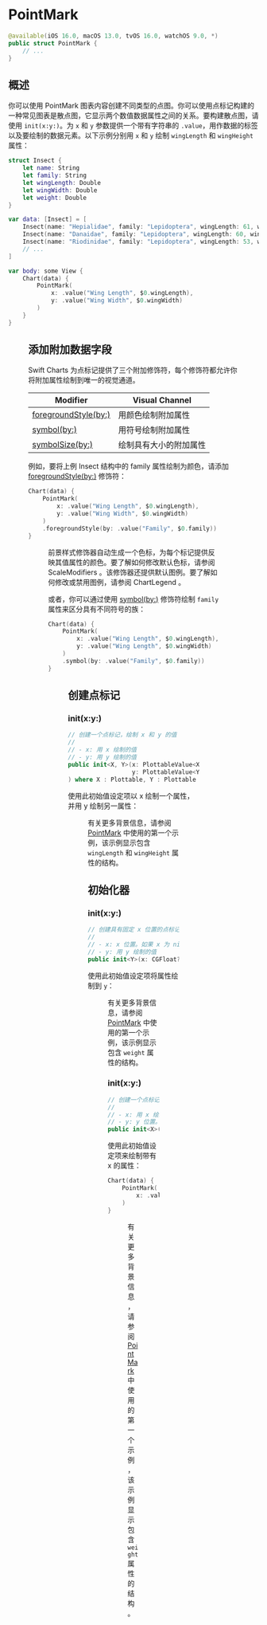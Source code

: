# PointMark

<ToBePolishedAfterTranslation />

<OriginalSource
  title="PointMark"
  url="https://developer.apple.com/documentation/charts/pointmark"
  summary="使用点表示数据的图表内容"
/>

```swift
@available(iOS 16.0, macOS 13.0, tvOS 16.0, watchOS 9.0, *)
public struct PointMark {
    // ...
}
```

## 概述

你可以使用 PointMark 图表内容创建不同类型的点图。你可以使用点标记构建的一种常见图表是散点图，它显示两个数值数据属性之间的关系。要构建散点图，请使用 `init(x:y:)`。为 `x` 和 `y` 参数提供一个带有字符串的 `.value`，用作数据的标签以及要绘制的数据元素。以下示例分别用 `x` 和 `y` 绘制 `wingLength` 和 `wingHeight` 属性：

```swift
struct Insect {
    let name: String
    let family: String
    let wingLength: Double
    let wingWidth: Double
    let weight: Double
}

var data: [Insect] = [
    Insect(name: "Hepialidae", family: "Lepidoptera", wingLength: 61, wingWidth: 52, weight: 22),
    Insect(name: "Danaidae", family: "Lepidoptera", wingLength: 60, wingWidth: 48, weight: 24),
    Insect(name: "Riodinidae", family: "Lepidoptera", wingLength: 53, wingWidth: 43, weight: 18),
    // ...
]

var body: some View {
    Chart(data) {
        PointMark(
            x: .value("Wing Length", $0.wingLength),
            y: .value("Wing Width", $0.wingWidth)
        )
    }
}
```

<Figure src={require("./image_1.png")} size={420} />

## 添加附加数据字段

Swift Charts 为点标记提供了三个附加修饰符，每个修饰符都允许你将附加属性绘制到唯一的视觉通道。

<TableWrapper >

| Modifier                                                                                                     | Visual Channel         |
| ------------------------------------------------------------------------------------------------------------ | ---------------------- |
| [foregroundStyle(by:)](<https://developer.apple.com/documentation/charts/chartcontent/foregroundstyle(by:)>) | 用颜色绘制附加属性     |
| [symbol(by:)](<https://developer.apple.com/documentation/charts/chartcontent/symbol(by:)>)                   | 用符号绘制附加属性     |
| [symbolSize(by:)](<https://developer.apple.com/documentation/charts/chartcontent/symbolsize(by:)>)           | 绘制具有大小的附加属性 |

</TableWrapper>

例如，要将上例 Insect 结构中的 family 属性绘制为颜色，请添加 [foregroundStyle(by:)](<https://developer.apple.com/documentation/charts/chartcontent/foregroundstyle(by:)>) 修饰符：

```swift
Chart(data) {
    PointMark(
        x: .value("Wing Length", $0.wingLength),
        y: .value("Wing Width", $0.wingWidth)
    )
    .foregroundStyle(by: .value("Family", $0.family))
}
```

<Figure src={require("./image_2.png")} size={420} />

前景样式修饰器自动生成一个色标，为每个标记提供反映其值属性的颜色。要了解如何修改默认色标，请参阅 ScaleModifiers 。该修饰器还提供默认图例。要了解如何修改或禁用图例，请参阅 ChartLegend 。

或者，你可以通过使用 [symbol(by:)](<https://developer.apple.com/documentation/charts/chartcontent/symbol(by:)>) 修饰符绘制 `family` 属性来区分具有不同符号的族：

```swift
Chart(data) {
    PointMark(
        x: .value("Wing Length", $0.wingLength),
        y: .value("Wing Length", $0.wingWidth)
    )
    .symbol(by: .value("Family", $0.family))
}
```

<Figure src={require("./image_3.png")} size={420} />

## 创建点标记

### init(x:y:)

```swift
// 创建一个点标记，绘制 x 和 y 的值
//
// - x: 用 x 绘制的值
// - y: 用 y 绘制的值
public init<X, Y>(x: PlottableValue<X>,
                  y: PlottableValue<Y>
) where X : Plottable, Y : Plottable
```

使用此初始值设定项以 x 绘制一个属性，并用 y 绘制另一属性：

<Figure src={require("./image_4.png")} size={420} />

有关更多背景信息，请参阅 [PointMark](https://developer.apple.com/documentation/charts/pointmark) 中使用的第一个示例，该示例显示包含 `wingLength` 和 `wingHeight` 属性的结构。

## 初始化器

### init(x:y:)

```swift
// 创建具有固定 x 位置的点标记并使用 y 绘制值
//
// - x: x 位置。如果 x 为 nil ，则该栏将默认水平居中
// - y: 用 y 绘制的值
public init<Y>(x: CGFloat? = nil, y: PlottableValue<Y>) where Y : Plottable
```

使用此初始值设定项将属性绘制到 `y`：

<Figure src={require("./image_5.png")} size={120} />

有关更多背景信息，请参阅 [PointMark](https://developer.apple.com/documentation/charts/pointmark) 中使用的第一个示例，该示例显示包含 `weight` 属性的结构。

### init(x:y:)

```swift
// 创建一个点标记，在固定 y 位置的 x 上绘制值
//
// - x: 用 x 绘制的值
// - y: y 位置。如果 y 为 nil ，则默认情况下该栏将垂直居中
public init<X>(x: PlottableValue<X>, y: CGFloat? = nil) where X : Plottable
```

使用此初始值设定项来绘制带有 x 的属性：

```swift
Chart(data) {
    PointMark(
        x: .value("Weight", $0.weight)
    )
}
```

<Figure src={require("./image_6.png")} size={420} />

有关更多背景信息，请参阅 [PointMark](https://developer.apple.com/documentation/charts/pointmark) 中使用的第一个示例，该示例显示包含 `weight` 属性的结构。
